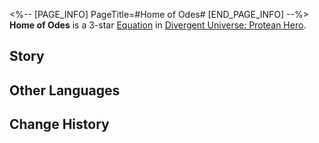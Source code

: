 <%-- [PAGE_INFO]
PageTitle=#Home of Odes#
[END_PAGE_INFO] --%>
{{Equation Infobox
|period   = Protean Hero
|rarity   = 3
|path1    = Propagation*6
|path2    = Remembrance*4
|effect   = The Charge required for "{{Trait|Butterfly Soul}}" increases by {{Color|h|50%}}. After entering the "{{Trait|Butterfly Soul}}" state, all ally targets' actions advance by {{Color|h|50%}} and the DMG multiplier of the True DMG dealt by "{{Trait|Butterfly Soul}}" increases by {{Color|h|50%}} of the original multiplier, additionally increasing by {{Color|h|1%}} for every stack of "{{Trait|Obsession}}" possessed by all allies.
|mentions = 
}}
'''Home of Odes''' is a 3-star [[Divergent Universe: Protean Hero/Equatoins|Equation]] in [[Divergent Universe: Protean Hero]].

==Story==
{{Description|It's a pity that I cannot accompany you, my friend.<br />We are about to eradicate that detestable group,<br />A deranged cult that preys on children.<br />They give each of the children a poem<br />That glorifies a "past" entwined with inhuman torture.<br />The child named Corinchi was forced to strangle a venomous snake at the age of three,<br />While Dekamos played the harp until their pinky snapped.<br />To fulfill the delusions of the Mad One,<br />How many youths have been deprived of their lives,<br />Never becoming Corinchi, only to drown in despair?<br />And how many are on their way to becoming them,<br />Until they fall from the peak of Mount Tilkoya?<br />Even as we speak, the wicked rituals continue,<br />All to recreate the legends of heroes with the same tragic past.}}
<!--
==Gameplay Notes==
* 
-->
==Other Languages==
{{Other Languages
|en   = Home of Odes
|zhs  = 颂歌之家
|zht  = 頌歌之家
|ja   = {{Rubi|賛歌|さんか}}の{{Rubi|家|いえ}}
|ko   = 송가의 집
|es   = Hogar de las odas
|fr   = Maison des poèmes
|ru   = Дом од
|th   = บ้านแห่งเพลงสดุดี
|vi   = Ngôi Nhà Của Những Khúc Ca
|de   = Heimat der Oden
|id   = Home of Odes
|pt   = Lar das Odes
}}

==Change History==
{{Change History|3.1}}